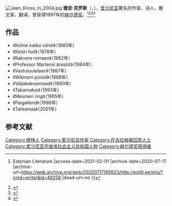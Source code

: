 [[File:Jaan_Kross_in_2004.jpg|thumb]]
'''雅安·克罗斯'''（{{lang-et|'''Jaan Kross'''}}，{{bd|1920年|2月19日|2007年|12月27日|catidx=J}}），[[爱沙尼亚|爱沙尼亚]]著名的作家、诗人、散文家、翻译，曾获得1997年的[[赫尔德奖|赫尔德奖]]。<ref>{{Cite web |url=http://www.estlit.ee/elis/?cmd=writer&id=49258 |title=Jaan Kross - Biography {{!}} Estonian Literature |access-date=2021-02-01 |archive-date=2020-07-17 |archive-url=https://web.archive.org/web/20200717165623/http://estlit.ee/elis/?cmd=writer&id=49258 |dead-url=no }}</ref><ref>{{Cite web |url=https://www.goodreads.com/author/show/250312.Jaan_Kross |title=Jaan Kross (Author of The Czar's Madman) - Goodreads |access-date=2021-02-01 |archive-date=2021-02-14 |archive-url=https://web.archive.org/web/20210214234033/https://www.goodreads.com/author/show/250312.Jaan_Kross |dead-url=no }}</ref><ref>{{Cite web |url=https://www.independent.co.uk/news/obituaries/jaan-kross-writer-who-through-his-novels-sought-to-restore-the-national-memory-of-his-native-estonia-767282.html |title=Jaan Kross: Writer who through his novels sought to restore the national memory of his native Estonia |access-date=2021-02-01 |archive-date=2010-09-13 |archive-url=https://web.archive.org/web/20100913021149/http://www.independent.co.uk/news/obituaries/jaan-kross-writer-who-through-his-novels-sought-to-restore-the-national-memory-of-his-native-estonia-767282.html |dead-url=no }}</ref><ref>{{Cite web |url=https://www.fantasticfiction.com/k/jaan-kross/ |title=Jaan Kross - Fantastic Fiction |access-date=2021-02-01 |archive-date=2020-08-06 |archive-url=https://web.archive.org/web/20200806003539/https://www.fantasticfiction.com/k/jaan-kross/ |dead-url=no }}</ref>

==作品==
*《Kolme katku vahel》（1980年）
*《Keisri hull》（1978年）
*《Rakvere romaan》（1982年）
*《Professor Martensi ärasõit》（1984年）
*《Vastutuulelaev》（1987年）
*《Wikmani poisid》（1988年）
*《Väljakaevamised》（1990年）
*《Tabamatus》（1993年）
*《Mesmeri ring》（1995年）
*《Paigallend》（1998年）
*《Tahtamaa》（2001年）

== 参考文献 ==
{{Reflist}}

[[Category:塔林人|Category:塔林人]]
[[Category:愛沙尼亞作家|Category:愛沙尼亞作家]]
[[Category:在古拉格被囚禁人士|Category:在古拉格被囚禁人士]]
[[Category:爱沙尼亚苏维埃社会主义共和国人物|Category:爱沙尼亚苏维埃社会主义共和国人物]]
[[Category:赫尔德奖获得者|Category:赫尔德奖获得者]]